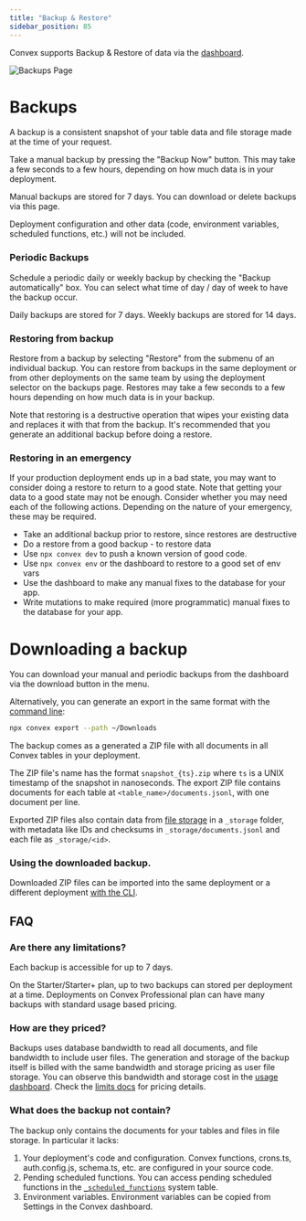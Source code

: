 ```yaml
---
title: "Backup & Restore"
sidebar_position: 85
---
```


Convex supports Backup & Restore of data via the
[dashboard](https://dashboard.convex.dev/deployment/settings/backups).

![Backups Page](/screenshots/backups.png)

# Backups

A backup is a consistent snapshot of your table data and file storage made at
the time of your request.

Take a manual backup by pressing the "Backup Now" button. This may take a few
seconds to a few hours, depending on how much data is in your deployment.

Manual backups are stored for 7 days. You can download or delete backups via
this page.

Deployment configuration and other data (code, environment variables, scheduled
functions, etc.) will not be included.

### Periodic Backups

Schedule a periodic daily or weekly backup by checking the "Backup
automatically" box. You can select what time of day / day of week to have the
backup occur.

Daily backups are stored for 7 days. Weekly backups are stored for 14 days.

<ProFeatureUpsell feature="Periodic backups" verb="require" />

### Restoring from backup

Restore from a backup by selecting "Restore" from the submenu of an individual
backup. You can restore from backups in the same deployment or from other
deployments on the same team by using the deployment selector on the backups
page. Restores may take a few seconds to a few hours depending on how much data
is in your backup.

Note that restoring is a destructive operation that wipes your existing data and
replaces it with that from the backup. It's recommended that you generate an
additional backup before doing a restore.

### Restoring in an emergency

If your production deployment ends up in a bad state, you may want to consider
doing a restore to return to a good state. Note that getting your data to a good
state may not be enough. Consider whether you may need each of the following
actions. Depending on the nature of your emergency, these may be required.

- Take an additional backup prior to restore, since restores are destructive
- Do a restore from a good backup - to restore data
- Use `npx convex dev` to push a known version of good code.
- Use `npx convex env` or the dashboard to restore to a good set of env vars
- Use the dashboard to make any manual fixes to the database for your app.
- Write mutations to make required (more programmatic) manual fixes to the
  database for your app.

# Downloading a backup

You can download your manual and periodic backups from the dashboard via the
download button in the menu.

Alternatively, you can generate an export in the same format with the
[command line](/cli.md#export-data-to-a-file):

```sh
npx convex export --path ~/Downloads
```

The backup comes as a generated a ZIP file with all documents in all Convex
tables in your deployment.

The ZIP file's name has the format `snapshot_{ts}.zip` where `ts` is a UNIX
timestamp of the snapshot in nanoseconds. The export ZIP file contains documents
for each table at `<table_name>/documents.jsonl`, with one document per line.

Exported ZIP files also contain data from [file storage](/file-storage) in a
`_storage` folder, with metadata like IDs and checksums in
`_storage/documents.jsonl` and each file as `_storage/<id>`.

### Using the downloaded backup.

Downloaded ZIP files can be imported into the same deployment or a different
deployment
[with the CLI](/database/import-export/import.mdx#restore-data-from-a-backup-zip-file).

## FAQ

### Are there any limitations?

Each backup is accessible for up to 7 days.

On the Starter/Starter+ plan, up to two backups can stored per deployment at a
time. Deployments on Convex Professional plan can have many backups with
standard usage based pricing.

### How are they priced?

Backups uses database bandwidth to read all documents, and file bandwidth to
include user files. The generation and storage of the backup itself is billed
with the same bandwidth and storage pricing as user file storage. You can
observe this bandwidth and storage cost in the
[usage dashboard](https://dashboard.convex.dev/team/settings/usage). Check the
[limits docs](/production/state/limits#database) for pricing details.

### What does the backup not contain?

The backup only contains the documents for your tables and files in file
storage. In particular it lacks:

1. Your deployment's code and configuration. Convex functions, crons.ts,
   auth.config.js, schema.ts, etc. are configured in your source code.
2. Pending scheduled functions. You can access pending scheduled functions in
   the [`_scheduled_functions`](/database/advanced/system-tables.mdx) system
   table.
3. Environment variables. Environment variables can be copied from Settings in
   the Convex dashboard.
